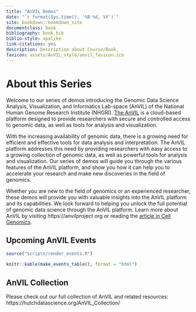 ```yaml
---
title: "AnVIL Demos"
date: "`r format(Sys.time(), '%B %d, %Y')`"
site: bookdown::bookdown_site
documentclass: book
bibliography: book.bib
biblio-style: apalike
link-citations: yes
description: Description about Course/Book.
favicon: assets/AnVIL_style/anvil_favicon.ico
---
```



# About this Series {-}
 
Welcome to our series of demos introducing the Genomic Data Science Analysis, Visualization, and Informatics Lab-space (AnVIL) of the National Human Genome Research Institute (NHGRI). [The AnVIL](https://anvilproject.org/) is a cloud-based platform designed to provide researchers with secure and controlled access to genomic data, as well as tools for analysis and visualization. 

With the increasing availability of genomic data, there is a growing need for efficient and effective tools for data analysis and interpretation. The AnVIL platform addresses this need by providing researchers with easy access to a growing collection of genomic data, as well as powerful tools for analysis and visualization. Our series of demos will guide you through the various features of the AnVIL platform, and show you how it can help you to accelerate your research and make new discoveries in the field of genomics. 

Whether you are new to the field of genomics or an experienced researcher, these demos will provide you with valuable insights into the AnVIL platform and its capabilities. We look forward to helping you unlock the full potential of genomic data science through the AnVIL platform. Learn more about AnVIL by visiting https://anvilproject.org or reading the [article in Cell Genomics](https://www.sciencedirect.com/science/article/pii/S2666979X21001063).

## Upcoming AnVIL Events {-}

```r
source("scripts/render_events.R")

knitr::kable(make_events_table(), format = "html")
```

## AnVIL Collection {-}

Please check out our full collection of AnVIL and related resources: https://hutchdatascience.org/AnVIL_Collection/

